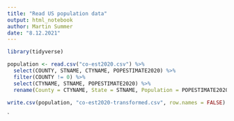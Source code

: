 ```yaml
---
title: "Read US population data"
output: html_notebook
author: Martin Summer
date: "8.12.2021"
---
```


```r
library(tidyverse)
```

```r
population <- read.csv("co-est2020.csv") %>% 
  select(COUNTY, STNAME, CTYNAME, POPESTIMATE2020) %>% 
  filter(COUNTY != 0) %>% 
  select(CTYNAME, STNAME, POPESTIMATE2020) %>% 
  rename(County = CTYNAME, State = STNAME, Population = POPESTIMATE2020)

write.csv(population, "co-est2020-transformed.csv", row.names = FALSE)
```
`

